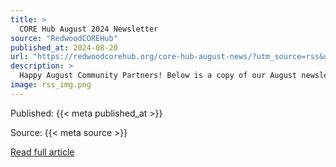 ```yaml
---
title: >
  CORE Hub August 2024 Newsletter
source: "RedwoodCOREHub"
published_at: 2024-08-20
url: "https://redwoodcorehub.org/core-hub-august-news/?utm_source=rss&utm_medium=rss&utm_campaign=core-hub-august-news"
description: >
  Happy August Community Partners! Below is a copy of our August newsletter featuring news about offshore wind and related interests. OSW Related Infrastructure Development Updates and Opportunity for Comment Humboldt Study Area avoidance areas and potentially feasible areas: The Samoa study area siting constraints (ie: the Samoa study area is much less feasible than one [&#8230;]
image: rss_img.png
---
```



  Published: {{< meta published_at >}}
  

  Source: {{< meta source >}}
  

  [Read full article]({{< meta url >}}){target='blank'}
  

